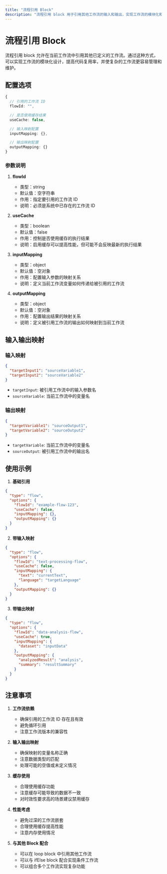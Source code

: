 ```yaml
---
title: "流程引用 Block"
description: "流程引用 block 用于引用其他工作流的输入和输出，实现工作流的模块化和复用。"
---
```


# 流程引用 Block

流程引用 block 允许在当前工作流中引用其他已定义的工作流。通过这种方式，可以实现工作流的模块化设计，提高代码复用率，并使复杂的工作流更容易管理和维护。

## 配置选项

```typescript
{
  // 引用的工作流 ID
  flowId: "",

  // 是否使用缓存结果
  useCache: false,

  // 输入映射配置
  inputMapping: {},

  // 输出映射配置
  outputMapping: {}
}
```

### 参数说明

1. **flowId**
   - 类型：string
   - 默认值：空字符串
   - 作用：指定要引用的工作流 ID
   - 说明：必须是系统中已存在的工作流 ID

2. **useCache**
   - 类型：boolean
   - 默认值：false
   - 作用：控制是否使用缓存的执行结果
   - 说明：启用缓存可以提高性能，但可能不会反映最新的执行结果

3. **inputMapping**
   - 类型：object
   - 默认值：空对象
   - 作用：配置输入参数的映射关系
   - 说明：定义当前工作流变量如何传递给被引用的工作流

4. **outputMapping**
   - 类型：object
   - 默认值：空对象
   - 作用：配置输出结果的映射关系
   - 说明：定义被引用工作流的输出如何映射到当前工作流

## 输入输出映射

### 输入映射
```json
{
  "targetInput1": "sourceVariable1",
  "targetInput2": "sourceVariable2"
}
```
- `targetInput`: 被引用工作流中的输入参数名
- `sourceVariable`: 当前工作流中的变量名

### 输出映射
```json
{
  "targetVariable1": "sourceOutput1",
  "targetVariable2": "sourceOutput2"
}
```
- `targetVariable`: 当前工作流中的变量名
- `sourceOutput`: 被引用工作流中的输出名

## 使用示例

1. **基础引用**
```json
{
  "type": "flow",
  "options": {
    "flowId": "example-flow-123",
    "useCache": false,
    "inputMapping": {},
    "outputMapping": {}
  }
}
```

2. **带输入映射**
```json
{
  "type": "flow",
  "options": {
    "flowId": "text-processing-flow",
    "useCache": false,
    "inputMapping": {
      "text": "currentText",
      "language": "targetLanguage"
    },
    "outputMapping": {}
  }
}
```

3. **带输出映射**
```json
{
  "type": "flow",
  "options": {
    "flowId": "data-analysis-flow",
    "useCache": true,
    "inputMapping": {
      "dataset": "inputData"
    },
    "outputMapping": {
      "analyzedResult": "analysis",
      "summary": "resultSummary"
    }
  }
}
```

## 注意事项

1. **工作流依赖**
   - 确保引用的工作流 ID 存在且有效
   - 避免循环引用
   - 注意工作流版本的兼容性

2. **输入输出映射**
   - 确保映射的变量名称正确
   - 注意数据类型的匹配
   - 处理可能的空值或未定义情况

3. **缓存使用**
   - 合理使用缓存功能
   - 注意缓存可能导致的数据不一致
   - 对时效性要求高的场景建议禁用缓存

4. **性能考虑**
   - 避免过深的工作流嵌套
   - 合理使用缓存提高性能
   - 注意内存使用情况

5. **与其他 Block 配合**
   - 可以在 loop block 中引用其他工作流
   - 可以与 ifElse block 配合实现条件工作流
   - 可以组合多个工作流实现复杂功能
